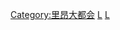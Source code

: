 {{Commonscat|Lyon}}

[[Category:里昂大都会|Category:里昂大都会]]
[[Category:法国省会城市|L]]
[[Category:奧弗涅-羅訥-阿爾卑斯大區城市|L]]
